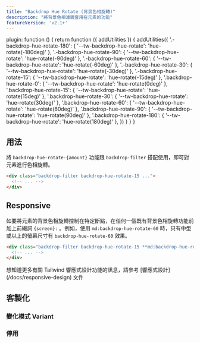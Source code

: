```yaml
---
title: "Backdrop Hue Rotate (背景色相旋轉)"
description: "將背景色相濾鏡套用在元素的功能"
featureVersion: 'v2.1+'
---
```



  plugin: function () {
    return function ({ addUtilities }) {
      addUtilities({
      '.-backdrop-hue-rotate-180': { '--tw-backdrop-hue-rotate':  'hue-rotate(-180deg)' },
      '.-backdrop-hue-rotate-90': { '--tw-backdrop-hue-rotate':  'hue-rotate(-90deg)' },
      '.-backdrop-hue-rotate-60': { '--tw-backdrop-hue-rotate':  'hue-rotate(-60deg)' },
      '.-backdrop-hue-rotate-30': { '--tw-backdrop-hue-rotate':  'hue-rotate(-30deg)' },
      '.-backdrop-hue-rotate-15': { '--tw-backdrop-hue-rotate':  'hue-rotate(-15deg)' },
      '.backdrop-hue-rotate-0': { '--tw-backdrop-hue-rotate': 'hue-rotate(0deg)' },
      '.backdrop-hue-rotate-15': { '--tw-backdrop-hue-rotate': 'hue-rotate(15deg)' },
      '.backdrop-hue-rotate-30': { '--tw-backdrop-hue-rotate': 'hue-rotate(30deg)' },
      '.backdrop-hue-rotate-60': { '--tw-backdrop-hue-rotate': 'hue-rotate(60deg)' },
      '.backdrop-hue-rotate-90': { '--tw-backdrop-hue-rotate': 'hue-rotate(90deg)' },
      '.backdrop-hue-rotate-180': { '--tw-backdrop-hue-rotate': 'hue-rotate(180deg)' },
      })
    }
  }
}

## 用法

<!-- Use the `backdrop-hue-rotate-{amount}` utilities alongside the `backdrop-filter` utility to blur an element. -->
將 `backdrop-hue-rotate-{amount}` 功能跟 `backdrop-filter` 搭配使用，即可對元素進行色相旋轉。

```html
<div class="backdrop-filter backdrop-hue-rotate-15 ...">
  <!-- ... -->
</div>
```

## Responsive

<!-- To control an element's backdrop hue rotation at a specific breakpoint, add a `{screen}:` prefix to any existing backdrop hue-rotate utility. For example, use `md:backdrop-hue-rotate-60` to apply the `backdrop-hue-rotate-60` utility at only medium screen sizes and above. -->
如要將元素的背景色相旋轉控制在特定斷點，在任何一個既有背景色相旋轉功能前加上前綴詞 `{screen}:` 。例如，使用 `md:backdrop-hue-rotate-60` 時，只有中型或以上的螢幕尺寸有 `backdrop-hue-rotate-60` 效果。

```html
<div class="backdrop-filter backdrop-hue-rotate-15 **md:backdrop-hue-rotate-60** ...">
  <!-- ... -->
</div>
```

想知道更多有關 Tailwind 響應式設計功能的訊息，請參考 [響應式設計] (/docs/responsive-design) 文件

## 客製化

### 變化模式 Variant

<Variants plugin="backdropHueRotate" name="backdrop hue-rotate" />

### 停用

<Disabling plugin="backdropHueRotate" name="backdrop hue-rotate" />
